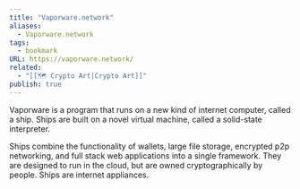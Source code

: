 ```yaml
---
title: "Vaporware.network"
aliases:
  - Vaporware.network
tags:
  - bookmark
URL: https://vaporware.network/
related:
  - "[[🗺️ Crypto Art|Crypto Art]]"
publish: true
---
```




Vaporware is a program that runs on a new kind of internet computer, called a ship. Ships are built on a novel virtual machine, called a solid-state interpreter.

Ships combine the functionality of wallets, large file storage, encrypted p2p networking, and full stack web applications into a single framework. They are designed to run in the cloud, but are owned cryptographically by people. Ships are internet appliances.